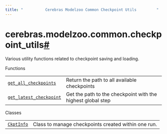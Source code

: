 ```yaml
---
title: "          Cerebras Modelzoo Common Checkpoint Utils         "
---
```

  
cerebras.modelzoo.common.checkpoint_utils[#](#module-cerebras.modelzoo.common.checkpoint_utils "Permalink to this headline")
============================================================================================================================

Various utility functions related to checkpoint saving and loading.

Functions

|     |     |
| --- | --- |  
| [`get_all_checkpoints`](cerebras.modelzoo.common.checkpoint_utils.get_all_checkpoints.html#cerebras.modelzoo.common.checkpoint_utils.get_all_checkpoints "cerebras.modelzoo.common.checkpoint_utils.get_all_checkpoints") | Return the path to all available checkpoints |
| [`get_latest_checkpoint`](cerebras.modelzoo.common.checkpoint_utils.get_latest_checkpoint.html#cerebras.modelzoo.common.checkpoint_utils.get_latest_checkpoint "cerebras.modelzoo.common.checkpoint_utils.get_latest_checkpoint") | Get the path to the checkpoint with the highest global step |

Classes

|     |     |
| --- | --- |  
| [`CkptInfo`](cerebras.modelzoo.common.checkpoint_utils.CkptInfo.html#cerebras.modelzoo.common.checkpoint_utils.CkptInfo "cerebras.modelzoo.common.checkpoint_utils.CkptInfo") | Class to manage checkpoints created within one run. |